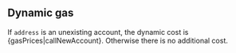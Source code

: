 ## Dynamic gas

If `address` is an unexisting account, the dynamic cost is {gasPrices|callNewAccount}. Otherwise there is no additional cost.
